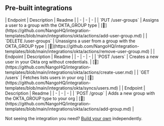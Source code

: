 
## Pre-built integrations

<AccordionGroup>


<Accordion title="User Groups">
| Endpoint | Description | Readme |
| - | - | - |
| `PUT /user-groups` | Assigns a user to a group with the OKTA_GROUP type | [🔗](https://github.com/NangoHQ/integration-templates/blob/main/integrations/okta/actions/add-user-group.md) |
| `DELETE /user-groups` | Unassigns a user from a group with the OKTA_GROUP type | [🔗](https://github.com/NangoHQ/integration-templates/blob/main/integrations/okta/actions/remove-user-group.md) |
</Accordion>


<Accordion title="Users">
| Endpoint | Description | Readme |
| - | - | - |
| `POST /users` | Creates a new user in your Okta org without credentials. | [🔗](https://github.com/NangoHQ/integration-templates/blob/main/integrations/okta/actions/create-user.md) |
| `GET /users` | Fetches lists users in your org | [🔗](https://github.com/NangoHQ/integration-templates/blob/main/integrations/okta/syncs/users.md) |
</Accordion>


<Accordion title="Others">
| Endpoint | Description | Readme |
| - | - | - |
| `POST /group` | Adds a new group with the OKTA_GROUP type to your org | [🔗](https://github.com/NangoHQ/integration-templates/blob/main/integrations/okta/actions/add-group.md) |
</Accordion>

</AccordionGroup>

<Tip>Not seeing the integration you need? [Build your own](https://nango.dev/docs/guides/platform/functions) independently.</Tip>

